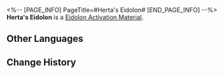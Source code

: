<%-- [PAGE_INFO]
PageTitle=#Herta's Eidolon#
[END_PAGE_INFO] --%>
{{Item Infobox
|id          = 11013
|image       = Item Herta's Eidolon.png
|type        = Eidolon Activation Material
|invCategory = 
|rarity      = 4
|effect      = Material for raising Herta's Eidolon Level.
|description = 
}}
'''Herta's Eidolon''' is a [[Eidolon Activation Material]].

==Other Languages==
{{Other Languages
|en   = Herta's Eidolon
|zhs  = 【黑塔】的星魂
|zht  = 【黑塔】的星魂
|ja   = 「ヘルタ」の星魂
|ko   = [헤르타]의 성혼
|es   = Eidolon de Herta
|fr   = Eidolon pour Herta
|ru   = Эйдолон Герты
|th   = Eidolon ของ Herta
|vi   = Tinh Hồn Herta
|de   = Hertas Eidolon
|id   = Herta's Eidolon
|pt   = Eidolon de Herta
}}

==Change History==
{{Change History|1.0}}